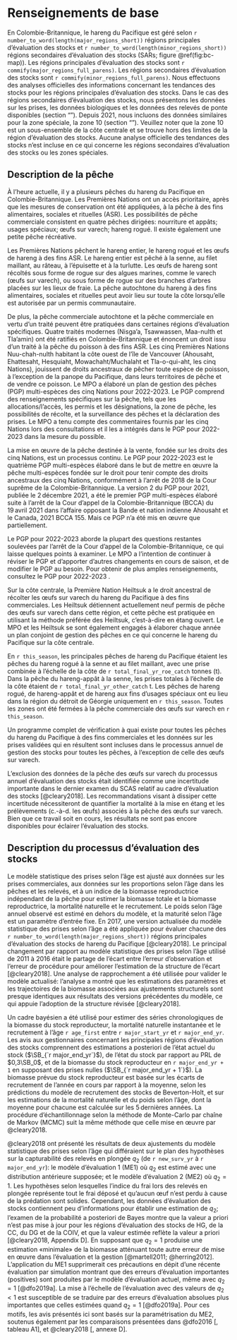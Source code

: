 # Renseignements de base

En Colombie-Britannique, le hareng du Pacifique est géré selon `r number_to_word(length(major_regions_short))` régions principales d’évaluation des stocks et
`r number_to_word(length(minor_regions_short))` régions secondaires d’évaluation des stocks 
(SARs; figure \@ref(fig:bc-map)).
Les régions principales d’évaluation des stocks sont `r commify(major_regions_full_parens)`.
Les régions secondaires d’évaluation des stocks sont `r commify(minor_regions_full_parens)`.
Nous effectuons des analyses officielles des informations concernant les tendances des stocks pour les régions principales d’évaluation des stocks.
Dans le cas des régions secondaires d’évaluation des stocks, nous présentons les données sur les 
prises, les données biologiques et les données des relevés de ponte disponibles
(section "\nameref{sec:app-minor}").
Depuis 2021, nous incluons des données similaires pour la zone spéciale, la zone 10
(section "\nameref{sec:app-special}").
Veuillez noter que la zone 10 est un sous-ensemble de la côte centrale
et se trouve hors des limites de la région d’évaluation des stocks.
Aucune analyse officielle des tendances des stocks n’est incluse en ce qui concerne
les régions secondaires d’évaluation des stocks ou les zones spéciales.

## Description de la pêche

À l’heure actuelle, il y a plusieurs pêches du hareng du Pacifique en Colombie-Britannique.
Les Premières Nations ont un accès prioritaire, après que les mesures de conservation ont été appliquées,
à la pêche à des fins alimentaires, sociales et rituelles (ASR).
Les possibilités de pêche commerciale consistent en quatre pêches dirigées:
nourriture et appâts;
usages spéciaux;
œufs sur varech;
hareng rogué.
Il existe également une petite pêche récréative.

Les Premières Nations pêchent le hareng entier, le hareng rogué et
les œufs de hareng à des fins ASR.
Le hareng entier est pêché à la senne, au filet maillant, au râteau, à l’épuisette et à la turlutte.
Les œufs de hareng sont récoltés sous forme de rogue sur des algues marines, comme le varech (œufs sur varech), ou
sous forme de rogue sur des branches d’arbres placées sur les lieux de fraie. 
La pêche autochtone du hareng à des fins alimentaires, sociales et rituelles peut avoir lieu sur toute la côte
lorsqu’elle est autorisée par un permis communautaire.

De plus, la pêche commerciale autochtone et la pêche commerciale en vertu d’un traité peuvent être pratiquées
dans certaines régions d’évaluation spécifiques.
Quatre traités modernes (Nisga'a, Tsawwassen, Maa-nulth et Tla'amin)
ont été ratifiés en Colombie-Britannique et énoncent un droit issu d’un traité à la pêche du poisson à des fins ASR.
Les cinq Premières Nations Nuu-chah-nulth habitant la côte ouest de l’île de Vancouver
(Ahousaht, Ehattesaht, Hesquiaht, Mowachaht/Muchalaht et Tla-o-qui-aht,
les cinq Nations),
jouissent de droits ancestraux de pêcher toute espèce de poisson,
à l’exception de la panope du Pacifique,
dans leurs territoires de pêche et de vendre ce poisson.
Le MPO a élaboré un plan de gestion des pêches (PGP) multi-espèces des cinq Nations pour 2022-2023.
Le PGP comprend des renseignements spécifiques sur la pêche, tels que
les allocations/l’accès,
les permis et les désignations,
la zone de pêche,
les possibilités de récolte, et
la surveillance des pêches et la déclaration des prises.
Le MPO a tenu compte des commentaires fournis par les cinq Nations lors des consultations 
et il les a intégrés dans le PGP pour 2022-2023 dans la mesure du possible.

La mise en œuvre de la pêche destinée à la vente, fondée sur les droits des cinq Nations,
est un processus continu.
Le PGP pour 2022-2023 est le quatrième PGP multi-espèces élaboré dans le but de mettre en œuvre 
la pêche multi-espèces fondée sur le droit pour tenir compte des droits ancestraux 
des cinq Nations, conformément à l’arrêt de 2018 de la Cour suprême de la Colombie-Britannique. 
La version 2 du PGP pour 2021, publiée le 2 décembre 2021,
a été le premier PGP multi-espèces élaboré
suite à l’arrêt de la Cour d’appel de la Colombie-Britannique (BCCA)
du 19 avril 2021 dans l’affaire opposant la Bande et nation indienne Ahousaht et le Canada, 
2021 BCCA 155. Mais ce PGP n’a été mis en œuvre que partiellement.

Le PGP pour 2022-2023 aborde la plupart des questions restantes
soulevées par l’arrêt de la Cour d’appel de la Colombie-Britannique, ce qui laisse quelques points à examiner.
Le MPO a l’intention de continuer à réviser le PGP et d’apporter d’autres changements 
en cours de saison, et de modifier le PGP au besoin. 
Pour obtenir de plus amples renseignements, consultez le PGP pour 2022-2023
\link{https://waves-vagues.dfo-mpo.gc.ca/Library/40953798.pdf}{FMP}.

Sur la côte centrale,
la Première Nation Heiltsuk a le droit ancestral de récolter
les œufs sur varech du hareng du Pacifique à des fins commerciales.
Les Heiltsuk détiennent actuellement neuf permis de pêche des œufs sur varech dans cette région,
et cette pêche est pratiquée en utilisant la méthode préférée des Heiltsuk,
c’est-à-dire en étang ouvert.
Le MPO et les Heiltsuk se sont également engagés à élaborer chaque année
un plan conjoint de gestion des pêches en ce qui concerne le hareng du Pacifique sur la côte centrale.

En `r this_season`, les principales pêches de hareng du Pacifique étaient 
les pêches du hareng rogué à la senne et au filet maillant,
avec une prise combinée à l’échelle de la côte de `r total_final_yr_roe_catch` tonnes (t).
Dans la pêche du hareng-appât à la senne, les prises totales à l’échelle de la côte étaient de
`r total_final_yr_other_catch`&nbsp;t.
Les pêches de hareng rogué, de hareng-appât et de hareng aux fins d’usages spéciaux ont eu lieu dans la région du détroit de Géorgie uniquement en `r this_season`.
Toutes les zones ont été fermées à la pêche commerciale des œufs sur varech en `r this_season`.

Un programme complet de vérification à quai existe pour toutes les pêches du hareng du Pacifique à des fins commerciales
et les données sur les prises validées qui en résultent sont incluses
dans le processus annuel de gestion des stocks pour toutes les pêches, à l’exception de celle des œufs sur varech.

L’exclusion des données de la pêche des œufs sur varech du processus annuel d’évaluation des stocks était
identifiée comme une incertitude importante dans le dernier examen du SCAS
relatif au cadre d’évaluation des stocks [@cleary2018].
Les recommandations visant à dissiper cette incertitude nécessiteront de quantifier
la mortalité à la mise en étang et les prélèvements (c.-à-d. les œufs) associés à la pêche des œufs sur varech.
Bien que ce travail soit en cours,
les résultats ne sont pas encore disponibles pour éclairer l’évaluation des stocks.

## Description du processus d’évaluation des stocks

Le modèle statistique des prises selon l’âge est ajusté aux
données sur les prises commerciales,
aux données sur les proportions selon l’âge dans les pêches et les relevés, et
à un indice de la biomasse reproductrice indépendant de la pêche pour estimer
la biomasse totale et la biomasse reproductrice,
la mortalité naturelle et
le recrutement.
Le poids selon l’âge annuel observé est estimé en dehors du modèle, et
la maturité selon l’âge est un paramètre d’entrée fixe.
En 2017, une version actualisée du modèle statistique des prises selon l’âge a été appliquée pour évaluer chacune des
`r number_to_word(length(major_regions_short))`
régions principales d’évaluation des stocks de hareng du Pacifique [@cleary2018].
Le principal changement par rapport au modèle statistique des prises selon l’âge utilisé de 2011 à 2016 était
le partage de l’écart entre l’erreur d’observation et l’erreur de procédure
pour améliorer l’estimation de la structure de l’écart [@cleary2018].
Une analyse de rapprochement a été utilisée pour valider le modèle actualisé:
l’analyse a montré que les estimations des paramètres et les trajectoires de la biomasse
associées aux ajustements structurels sont presque identiques
aux résultats des versions précédentes du modèle,
ce qui appuie l’adoption de la structure révisée [@cleary2018].

Un cadre bayésien a été utilisé pour estimer des séries chronologiques de
la biomasse du stock reproducteur,
la mortalité naturelle instantanée et
le recrutement à l’âge `r age_first` entre `r major_start_yr` et `r major_end_yr`.
Les avis aux gestionnaires concernant les principales régions d’évaluation des stocks comprennent des estimations a posteriori de
l’état actuel du stock ($\SB_{`r major_end_yr`}$),
de l’état du stock par rapport au PRL de $0,3\SB_0$, et de
la biomasse du stock reproducteur en `r major_end_yr + 1` en supposant des prises nulles
($\SB_{`r major_end_yr + 1`}$).
La biomasse prévue du stock reproducteur est basée sur
les écarts de recrutement de l’année en cours par rapport à la moyenne, selon 
les prédictions du modèle de recrutement des stocks de Beverton-Holt, et
sur les estimations de la mortalité naturelle et du poids selon l’âge,
dont la moyenne pour chacune est calculée sur les 5 dernières années.
La procédure d’échantillonnage selon la méthode de Monte-Carlo par chaîne de Markov (MCMC)
suit la même méthode que celle mise en œuvre par @cleary2018.

@cleary2018 ont présenté les résultats de deux ajustements du modèle statistique des prises selon l’âge qui différaient sur le plan des hypothèses sur la capturabilité des relevés en plongée $q_2$ 
(de `r new_surv_yr` à `r major_end_yr`):
le modèle d’évaluation 1 (ME1) où $q_2$ est
estimé avec une distribution antérieure supposée; et
le modèle d’évaluation 2 (ME2) où $q_2 = 1$.
Les hypothèses selon lesquelles l’indice du frai lors des relevés en plongée représente
tout le frai déposé et qu’aucun œuf n’est perdu à cause de la prédation sont solides.
Cependant, les données d’évaluation des stocks contiennent peu d’informations
pour établir une estimation de $q_2$;
l’examen de la probabilité a posteriori de Bayes montre que la valeur a priori n’est pas mise à jour pour
les régions d’évaluation des stocks de HG, de la CC, du DG et de la COIV, et
que la valeur estimée reflète la valeur a priori [@cleary2018, Appendix D].
En supposant que $q_2 = 1$ produise une estimation «minimale» de la biomasse
atténuant toute autre erreur de mise en œuvre dans l’évaluation et la gestion
[@martell2011; @herring2012].
L’application du ME1 supprimerait ces précautions
en dépit d’une récente évaluation par simulation montrant que
des erreurs d’évaluation importantes (positives) sont produites par le modèle d’évaluation actuel,
même avec $q_2 = 1$ [@dfo2019a].
La mise à l’échelle de l’évaluation avec des valeurs de $q_2 < 1$ est susceptible de se traduire par
des erreurs d’évaluation absolues plus importantes que celles estimées
quand $q_2 = 1$ [@dfo2019a].
Pour ces motifs,
les avis présentés ici sont basés sur la paramétrisation du ME2,
soutenus également par les comparaisons présentées dans @dfo2016 [, tableau A1], et
@cleary2018 [, annexe D].
